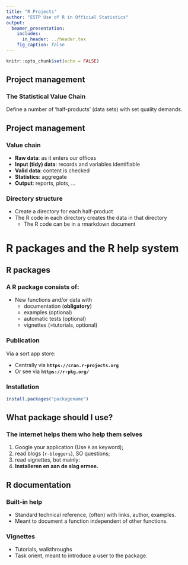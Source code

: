 ```yaml
---
title: "R Projects"
author: "ESTP Use of R in Official Statistics"
output: 
  beamer_presentation:
    includes:
      in_header: ../header.tex
    fig_caption: false
---
```


```r
knitr::opts_chunk$set(echo = FALSE)
```

## Project management

### The Statistical Value Chain

Define a number of 'half-products' (data sets) with set quality demands.

\begin{picture}(0,0)
\put(0,-75){
\includegraphics[height=0.30\textheight]{fig/fig04_value-chain.png}
}
\end{picture}


## Project management

### Value chain
- **Raw data**: as it enters our offices
- **Input (tidy) data**: records and variables identifiable
- **Valid data**: content is checked
- **Statistics**: aggregate
- **Output**: reports, plots, ...
  
### Directory structure

- Create a directory for each half-product
- The R code in each directory creates the data in that directory
  - The R code can be in a rmarkdown document

# R packages and the R help system

## R packages

### A R package consists of:

- New functions and/or data with 
    - documentation (**obligatory**)
    - examples (optional) 
    - automatic tests (optional)
    - vignettes ($=$tutorials, optional)

### Publication

Via a sort app store:

- Centrally via **`https://cran.r-projects.org`**
- Or see via  **`https://r-pkg.org/`** 

### Installation

```r
install.packages("packagename")
```

## What package should I use?

### The internet helps them who help them selves

1. Google your application (Use `R` as keyword);
2. read blogs (`r-bloggers`), SO questions;
2. read vignettes, but mainly:
4. **Installeren en aan de slag ermee.**

## R documentation

### Built-in help
- Standard technical reference, (often) with links, author, examples. 
- Meant to document a function independent of other functions.

### Vignettes
- Tutorials, walkthroughs
- Task orient, meant to introduce a user to the package.


